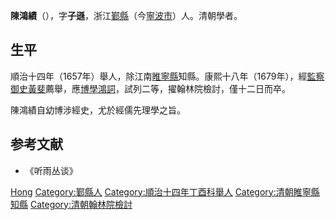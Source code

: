 '''陳鴻績'''（{{bd|？||1679年||Chen陳}}），字'''子遜'''，浙江[[鄞縣|鄞縣]]（今[[寧波市|寧波市]]）人。清朝學者。

== 生平 ==
順治十四年（1657年）舉人，除江南[[睢寧縣|睢寧縣]]知縣。康熙十八年（1679年），經[[監察御史|監察御史]][[黃斐|黃斐]]薦舉，應[[博學鴻詞|博學鴻詞]]，試列二等，擢翰林院檢討，僅十二日而卒。

陳鴻績自幼博涉經史，尤於經儒先理學之旨。

==参考文献==
*《听雨丛谈》

{{康熙十八年己未科博學宏詞}}

{{Authority control}}

{{DEFAULTSORT:Chen陳}}
[[Category:陳姓|Hong]]
[[Category:鄞縣人|Category:鄞縣人]]
[[Category:順治十四年丁酉科舉人|Category:順治十四年丁酉科舉人]]
[[Category:清朝睢寧縣知縣|Category:清朝睢寧縣知縣]]
[[Category:清朝翰林院檢討|Category:清朝翰林院檢討]]
